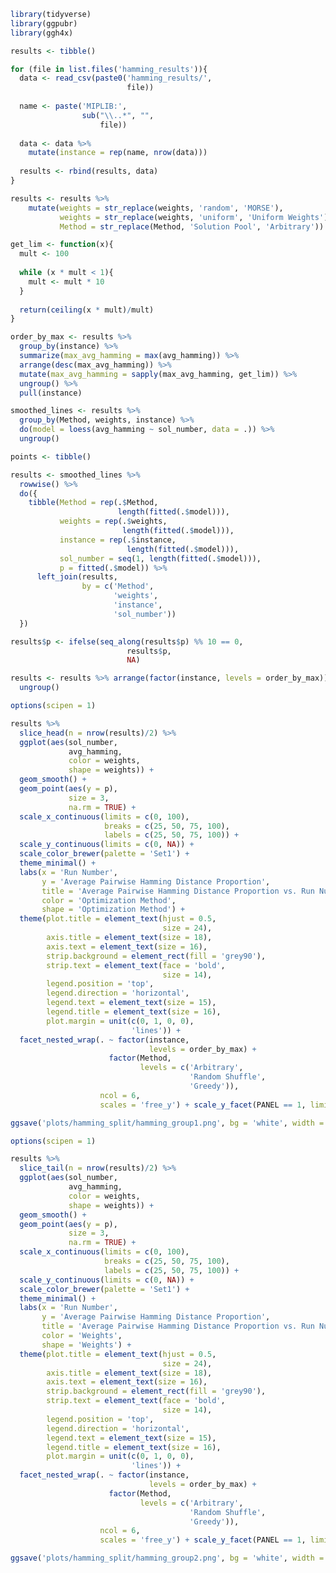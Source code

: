 ```{r}
library(tidyverse)
library(ggpubr)
library(ggh4x)
```

```{r}
results <- tibble()

for (file in list.files('hamming_results')){
  data <- read_csv(paste0('hamming_results/',
                          file))
  
  name <- paste('MIPLIB:',
                sub("\\..*", "",
                    file))
  
  data <- data %>% 
    mutate(instance = rep(name, nrow(data)))
  
  results <- rbind(results, data)
}

results <- results %>% 
    mutate(weights = str_replace(weights, 'random', 'MORSE'),
           weights = str_replace(weights, 'uniform', 'Uniform Weights'),
           Method = str_replace(Method, 'Solution Pool', 'Arbitrary'))
```

```{r}
get_lim <- function(x){
  mult <- 100
  
  while (x * mult < 1){
    mult <- mult * 10
  }
  
  return(ceiling(x * mult)/mult)
}

order_by_max <- results %>%
  group_by(instance) %>%
  summarize(max_avg_hamming = max(avg_hamming)) %>%
  arrange(desc(max_avg_hamming)) %>% 
  mutate(max_avg_hamming = sapply(max_avg_hamming, get_lim)) %>% 
  ungroup() %>% 
  pull(instance)
```

```{r}
smoothed_lines <- results %>%
  group_by(Method, weights, instance) %>%
  do(model = loess(avg_hamming ~ sol_number, data = .)) %>% 
  ungroup()

points <- tibble()

results <- smoothed_lines %>% 
  rowwise() %>% 
  do({
    tibble(Method = rep(.$Method,
                        length(fitted(.$model))),
           weights = rep(.$weights,
                         length(fitted(.$model))),
           instance = rep(.$instance,
                          length(fitted(.$model))),
           sol_number = seq(1, length(fitted(.$model))),
           p = fitted(.$model)) %>% 
      left_join(results,
                by = c('Method',
                       'weights',
                       'instance',
                       'sol_number'))
  })

results$p <- ifelse(seq_along(results$p) %% 10 == 0,
                          results$p,
                          NA)
```

```{r}
results <- results %>% arrange(factor(instance, levels = order_by_max)) %>% 
  ungroup()
```

```{r}
options(scipen = 1)

results %>% 
  slice_head(n = nrow(results)/2) %>% 
  ggplot(aes(sol_number,
             avg_hamming,
             color = weights,
             shape = weights)) +
  geom_smooth() +
  geom_point(aes(y = p),
             size = 3,
             na.rm = TRUE) +
  scale_x_continuous(limits = c(0, 100),
                     breaks = c(25, 50, 75, 100),
                     labels = c(25, 50, 75, 100)) +
  scale_y_continuous(limits = c(0, NA)) +
  scale_color_brewer(palette = 'Set1') +
  theme_minimal() +
  labs(x = 'Run Number',
       y = 'Average Pairwise Hamming Distance Proportion',
       title = 'Average Pairwise Hamming Distance Proportion vs. Run Number',
       color = 'Optimization Method',
       shape = 'Optimization Method') +
  theme(plot.title = element_text(hjust = 0.5,
                                  size = 24),
        axis.title = element_text(size = 18),
        axis.text = element_text(size = 16),
        strip.background = element_rect(fill = 'grey90'),
        strip.text = element_text(face = 'bold',
                                  size = 14),
        legend.position = 'top',
        legend.direction = 'horizontal',
        legend.text = element_text(size = 15),
        legend.title = element_text(size = 16),
        plot.margin = unit(c(0, 1, 0, 0),
                           'lines')) +
  facet_nested_wrap(. ~ factor(instance,
                               levels = order_by_max) +
                      factor(Method,
                             levels = c('Arbitrary',
                                        'Random Shuffle',
                                        'Greedy')),
                    ncol = 6,
                    scales = 'free_y') + scale_y_facet(PANEL == 1, limits = c(0,0.6), breaks = c(0, 0.3, 0.6)) + scale_y_facet(PANEL %in% c(2,3), limits = c(0, 0.6), labels = NULL, breaks = c(0, 0.3, 0.6)) + scale_y_facet(PANEL == 4, limits = c(0,0.6), breaks = c(0, 0.3, 0.6)) + scale_y_facet(PANEL %in% c(5,6), limits = c(0, 0.6), labels = NULL, breaks = c(0, 0.3, 0.6)) + scale_y_facet(PANEL == 7, limits = c(0,0.5), breaks = c(0, 0.25, 0.5)) + scale_y_facet(PANEL %in% c(8,9), limits = c(0, 0.5), labels = NULL, breaks = c(0, 0.25, 0.5)) + scale_y_facet(PANEL == 10, limits = c(0,0.4), breaks = c(0, 0.2, 0.4)) + scale_y_facet(PANEL %in% c(11,12), limits = c(0, 0.4), labels = NULL, breaks = c(0, 0.2, 0.4)) + scale_y_facet(PANEL == 13, limits = c(0,0.3), breaks = c(0, 0.15, 0.3)) + scale_y_facet(PANEL %in% c(14,15), limits = c(0, 0.3), labels = NULL, breaks = c(0, 0.15, 0.3)) + scale_y_facet(PANEL == 16, limits = c(0,0.2), breaks = c(0, 0.1, 0.2)) + scale_y_facet(PANEL %in% c(17,18), limits = c(0, 0.2), labels = NULL, breaks = c(0, 0.1, 0.2)) + scale_y_facet(PANEL == 19, limits = c(0.12,0.2), breaks = c(0.12, 0.16, 0.2)) + scale_y_facet(PANEL %in% c(20,21), limits = c(0.12, 0.2), labels = NULL, breaks = c(0.12, 0.16, 0.2)) + scale_y_facet(PANEL == 22, limits = c(0.12,0.18), breaks = c(0.12, 0.15, 0.18)) + scale_y_facet(PANEL %in% c(23,24), limits = c(0.12, 0.18), labels = NULL, breaks = c(0.12, 0.15, 0.18)) + scale_y_facet(PANEL == 25, limits = c(0,0.15)) + scale_y_facet(PANEL %in% c(26,27), limits = c(0, 0.15), labels = NULL) + scale_y_facet(PANEL == 28, limits = c(0.03,0.07), breaks = c(0.03, 0.05, 0.07)) + scale_y_facet(PANEL %in% c(29,30), limits = c(0.03, 0.07), labels = NULL, breaks = c(0.03, 0.05, 0.07))

ggsave('plots/hamming_split/hamming_group1.png', bg = 'white', width = 12, height = 12, units = 'in')
```

```{r}
options(scipen = 1)

results %>% 
  slice_tail(n = nrow(results)/2) %>% 
  ggplot(aes(sol_number,
             avg_hamming,
             color = weights,
             shape = weights)) +
  geom_smooth() +
  geom_point(aes(y = p),
             size = 3,
             na.rm = TRUE) +
  scale_x_continuous(limits = c(0, 100),
                     breaks = c(25, 50, 75, 100),
                     labels = c(25, 50, 75, 100)) +
  scale_y_continuous(limits = c(0, NA)) +
  scale_color_brewer(palette = 'Set1') +
  theme_minimal() +
  labs(x = 'Run Number',
       y = 'Average Pairwise Hamming Distance Proportion',
       title = 'Average Pairwise Hamming Distance Proportion vs. Run Number',
       color = 'Weights',
       shape = 'Weights') +
  theme(plot.title = element_text(hjust = 0.5,
                                  size = 24),
        axis.title = element_text(size = 18),
        axis.text = element_text(size = 16),
        strip.background = element_rect(fill = 'grey90'),
        strip.text = element_text(face = 'bold',
                                  size = 14),
        legend.position = 'top',
        legend.direction = 'horizontal',
        legend.text = element_text(size = 15),
        legend.title = element_text(size = 16),
        plot.margin = unit(c(0, 1, 0, 0),
                           'lines')) +
  facet_nested_wrap(. ~ factor(instance,
                               levels = order_by_max) +
                      factor(Method,
                             levels = c('Arbitrary',
                                        'Random Shuffle',
                                        'Greedy')),
                    ncol = 6,
                    scales = 'free_y') + scale_y_facet(PANEL == 1, limits = c(0,0.06), breaks = c(0, 0.03, 0.06)) + scale_y_facet(PANEL %in% c(2,3), limits = c(0, 0.06), labels = NULL, breaks = c(0, 0.03, 0.06)) + scale_y_facet(PANEL == 4, limits = c(0.03,0.07), breaks = c(0.03, 0.05, 0.07)) + scale_y_facet(PANEL %in% c(5,6), limits = c(0.03, 0.07), labels = NULL, breaks = c(0.03, 0.05, 0.07)) + scale_y_facet(PANEL == 7, limits = c(0.02,0.06), breaks = c(0.02, 0.04, 0.06)) + scale_y_facet(PANEL %in% c(8,9), limits = c(0.02, 0.06), labels = NULL, breaks = c(0.02, 0.04, 0.06)) + scale_y_facet(PANEL == 10, limits = c(0,0.04), breaks = c(0, 0.02, 0.04)) + scale_y_facet(PANEL %in% c(11,12), limits = c(0, 0.04), labels = NULL, breaks = c(0, 0.02, 0.04)) + scale_y_facet(PANEL == 13, limits = c(0,0.006), breaks = c(0, 0.003, 0.006)) + scale_y_facet(PANEL %in% c(14,15), limits = c(0, 0.006), labels = NULL, breaks = c(0, 0.003, 0.006)) + scale_y_facet(PANEL == 16, limits = c(0,0.006), breaks = c(0, 0.003, 0.006)) + scale_y_facet(PANEL %in% c(17,18), limits = c(0, 0.006), labels = NULL, breaks = c(0, 0.003, 0.006)) + scale_y_facet(PANEL == 19, limits = c(0,0.006), breaks = c(0, 0.003, 0.006)) + scale_y_facet(PANEL %in% c(20,21), limits = c(0, 0.006), labels = NULL, breaks = c(0, 0.003, 0.006)) + scale_y_facet(PANEL == 22, limits = c(0,0.007)) + scale_y_facet(PANEL %in% c(23,24), limits = c(0, 0.007), labels = NULL) + scale_y_facet(PANEL == 25, limits = c(0,0.004), breaks = c(0, 0.002, 0.004)) + scale_y_facet(PANEL %in% c(26,27), limits = c(0, 0.004), labels = NULL, breaks = c(0, 0.002, 0.004)) + scale_y_facet(PANEL == 28, limits = c(0.002,0.004), breaks = c(0.002, 0.003, 0.004)) + scale_y_facet(PANEL %in% c(29,30), limits = c(0.002, 0.004), labels = NULL, breaks = c(0.002, 0.003, 0.004))

ggsave('plots/hamming_split/hamming_group2.png', bg = 'white', width = 12, height = 12, units = 'in')
```